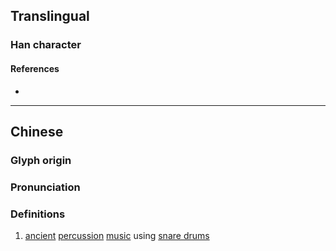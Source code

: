 {{character info}}
==Translingual==

===Han character===
{{Han char|rn=73|rad=曰|as=10|sn=14|four=55096|canj=LLDWF|ids=⿰申柬}}

====References====
* {{Han ref|kx=0504.020|dkj=14310|dj=0879.010|hdz=42549.100|uh=6704|ud=26372|bh=E1FA|bd=57850}}

----

==Chinese==
{{zh-forms}}

===Glyph origin===
{{Han etym}}

===Pronunciation===
{{zh-pron
|m=yǐn
|c=jan5
|mc=
|oc=y
|ma=
|cat=n
}}

===Definitions===
{{zh-hanzi}}

# [[ancient]] [[percussion]] [[music]] using [[snare drum]]s